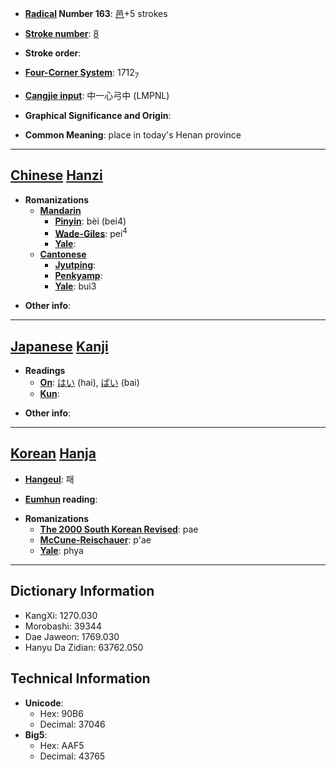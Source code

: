 * '''[[Wiktionary:Chinese radical index| Radical]] Number 163''': [[Wiktionary:Chinese radical index 邑|邑]]+5 strokes

* '''[[Wiktionary:Chinese total strokes index|Stroke number]]''': [[Wiktionary:Chinese total strokes index 8|8]]

* '''Stroke order''': 

* '''[[Wiktionary:Chinese four corner index|Four-Corner System]]''': 1712<sub>7</sub>

* '''[[Wiktionary:Chinese Cangjie index|Cangjie input]]''': 中一心弓中 (LMPNL)

* '''Graphical Significance and Origin''': 

* '''Common Meaning''': place in today's Henan province

----

== [[Chinese]] [[Hanzi]] ==

* '''Romanizations'''
** '''[[Mandarin]]'''
*** '''[[Pinyin]]''': bèi (bei4)
*** '''[[Wade-Giles]]''': pei<sup>4</sup>
*** '''[[Yale]]''': 
** '''[[Cantonese]]'''
*** '''[[Jyutping]]''':
*** '''[[Penkyamp]]''': 
*** '''[[Yale]]''': bui3

* '''Other info''': 

----

== [[Japanese]] [[Kanji]] ==

* '''Readings'''
** '''[[On]]''': [[はい]] (hai), [[ばい]] (bai)
** '''[[Kun]]''': 

* '''Other info''':  

----

== [[Korean]] [[Hanja]] ==

* '''[[Hangeul]]''': 패

* '''[[Eumhun]] reading''': 

* '''Romanizations'''
** '''[[The 2000 South Korean Revised Romanization|The 2000 South Korean Revised]]''': pae
** '''[[McCune-Reischauer]]''': p'ae
** '''[[Yale]]''': phya

----

== Dictionary Information ==

* KangXi: 1270.030
* Morobashi: 39344
* Dae Jaweon: 1769.030
* Hanyu Da Zidian: 63762.050

== Technical Information ==

* '''Unicode''':
** Hex: 90B6
** Decimal: 37046
* '''Big5''':
** Hex: AAF5
** Decimal: 43765